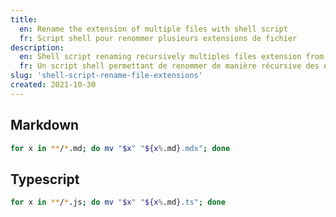 ```yaml
---
title:
  en: Rename the extension of multiple files with shell script
  fr: Script shell pour renommer plusieurs extensions de fichier
description:
  en: Shell script renaming recursively multiples files extension from the current directory. Here the change is for markdown, but you can change it easily to any other file extension.
  fr: Un script shell permettant de renommer de manière récursive des extensions de fichier dans le dossier courant. Ici, le changement est pour l'extension markdown mais vous pouvez changer facilement l'extension.
slug: 'shell-script-rename-file-extensions'
created: 2021-10-30
---
```


## Markdown

```shell:rename-multiple-fileextensions-markdown.sh
for x in **/*.md; do mv "$x" "${x%.md}.mdx"; done
```

## Typescript

```shell:rename-multiple-fileextensions-typescript.sh
for x in **/*.js; do mv "$x" "${x%.md}.ts"; done
```
